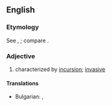 ==English==

===Etymology===
See {{m|en|incursion}}, {{m|en|incur}}; compare {{cog|fr|incursif}}.

===Adjective===
{{en-adj}}

# characterized by [[incursion]]; [[invasive]]
====Translations====
{{trans-top|characterized by [[incursion]]; [[invasive]]}}
* Bulgarian: {{t|bg|нападателен}}, {{t|bg|нашественически}}
{{trans-mid}}

{{trans-bottom}}